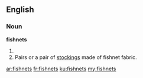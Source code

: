 ==English==

===Noun===
'''fishnets'''

# {{plural of|fishnet}}
# Pairs or a pair of [[stockings]] made of fishnet fabric.

[[ar:fishnets]]
[[fr:fishnets]]
[[ku:fishnets]]
[[my:fishnets]]